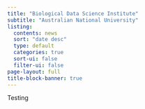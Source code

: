 ```yaml
---
title: "Biological Data Science Institute"
subtitle: "Australian National University"
listing:
  contents: news
  sort: "date desc"
  type: default
  categories: true
  sort-ui: false
  filter-ui: false
page-layout: full
title-block-banner: true
---
```



Testing